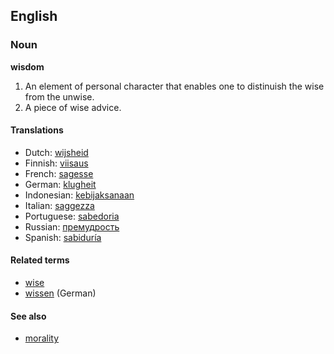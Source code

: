 ==English==

===Noun===
'''wisdom'''
#An element of personal character that enables one to distinuish the wise from the unwise.
#A piece of wise advice.

====Translations====
*Dutch: [[wijsheid]]
*Finnish: [[viisaus]]
*French: [[sagesse]]
*German: [[klugheit]]
*Indonesian: [[kebijaksanaan]]
*Italian: [[saggezza]]
*Portuguese: [[sabedoria]]
*Russian: [[премудрость]]
*Spanish: [[sabiduría]]

====Related terms====
*[[wise]]
*[[wissen]] (German)

====See also====
*[[morality]]